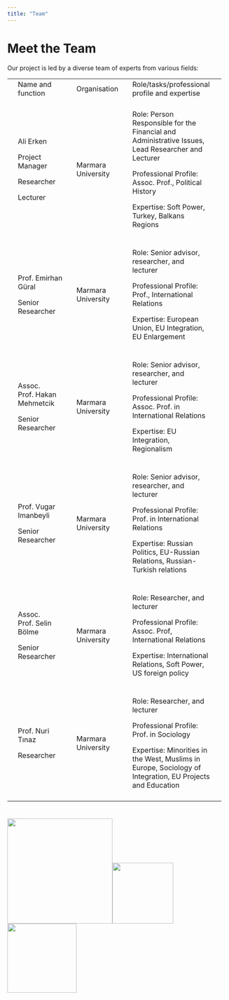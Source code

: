 ```yaml
---
title: "Team"
---
```


# Meet the Team

Our project is led by a diverse team of experts from various fields:

+---+------------------------------+---+--------------------+---+-----------------------------------------------------------------------------------------------------------+---+
|   | Name and function            |   | Organisation       |   | Role/tasks/professional profile and expertise                                                             |   |
+---+------------------------------+---+--------------------+---+-----------------------------------------------------------------------------------------------------------+---+
|   |                              |   |                    |   |                                                                                                           |   |
+---+------------------------------+---+--------------------+---+-----------------------------------------------------------------------------------------------------------+---+
|   | Ali Erken                    |   | Marmara University |   | Role: Person Responsible for the Financial and Administrative Issues, Lead Researcher and Lecturer        |   |
|   |                              |   |                    |   |                                                                                                           |   |
|   | Project Manager              |   |                    |   | Professional Profile: Assoc. Prof., Political History                                                     |   |
|   |                              |   |                    |   |                                                                                                           |   |
|   | Researcher                   |   |                    |   | Expertise: Soft Power, Turkey, Balkans Regions                                                            |   |
|   |                              |   |                    |   |                                                                                                           |   |
|   | Lecturer                     |   |                    |   |                                                                                                           |   |
+---+------------------------------+---+--------------------+---+-----------------------------------------------------------------------------------------------------------+---+
|   |                              |   |                    |   |                                                                                                           |   |
+---+------------------------------+---+--------------------+---+-----------------------------------------------------------------------------------------------------------+---+
|   | Prof. Emirhan Güral          |   | Marmara University |   | Role: Senior advisor, researcher, and lecturer                                                            |   |
|   |                              |   |                    |   |                                                                                                           |   |
|   | Senior Researcher            |   |                    |   | Professional Profile: Prof., International Relations                                                      |   |
|   |                              |   |                    |   |                                                                                                           |   |
|   |                              |   |                    |   | Expertise: European Union, EU Integration, EU Enlargement                                                 |   |
+---+------------------------------+---+--------------------+---+-----------------------------------------------------------------------------------------------------------+---+
|   |                              |   |                    |   |                                                                                                           |   |
+---+------------------------------+---+--------------------+---+-----------------------------------------------------------------------------------------------------------+---+
|   | Assoc. Prof. Hakan Mehmetcik |   | Marmara University |   | Role: Senior advisor, researcher, and lecturer                                                            |   |
|   |                              |   |                    |   |                                                                                                           |   |
|   | Senior Researcher            |   |                    |   | Professional Profile: Assoc. Prof. in International Relations                                             |   |
|   |                              |   |                    |   |                                                                                                           |   |
|   |                              |   |                    |   | Expertise: EU Integration, Regionalism                                                                    |   |
+---+------------------------------+---+--------------------+---+-----------------------------------------------------------------------------------------------------------+---+
|   |                              |   |                    |   |                                                                                                           |   |
+---+------------------------------+---+--------------------+---+-----------------------------------------------------------------------------------------------------------+---+
|   | Prof. Vugar Imanbeyli        |   | Marmara University |   | Role: Senior advisor, researcher, and lecturer                                                            |   |
|   |                              |   |                    |   |                                                                                                           |   |
|   | Senior Researcher            |   |                    |   | Professional Profile: Prof. in International Relations                                                    |   |
|   |                              |   |                    |   |                                                                                                           |   |
|   |                              |   |                    |   | Expertise: Russian Politics, EU-Russian Relations, Russian-Turkish relations                              |   |
+---+------------------------------+---+--------------------+---+-----------------------------------------------------------------------------------------------------------+---+
|   |                              |   |                    |   |                                                                                                           |   |
+---+------------------------------+---+--------------------+---+-----------------------------------------------------------------------------------------------------------+---+
|   | Assoc. Prof. Selin Bölme     |   | Marmara University |   | Role: Researcher, and lecturer                                                                            |   |
|   |                              |   |                    |   |                                                                                                           |   |
|   | Senior Researcher            |   |                    |   | Professional Profile: Assoc. Prof, International Relations                                                |   |
|   |                              |   |                    |   |                                                                                                           |   |
|   |                              |   |                    |   | Expertise: International Relations, Soft Power, US foreign policy                                         |   |
+---+------------------------------+---+--------------------+---+-----------------------------------------------------------------------------------------------------------+---+
|   |                              |   |                    |   |                                                                                                           |   |
+---+------------------------------+---+--------------------+---+-----------------------------------------------------------------------------------------------------------+---+
|   | Prof. Nuri Tınaz             |   | Marmara University |   | Role: Researcher, and lecturer                                                                            |   |
|   |                              |   |                    |   |                                                                                                           |   |
|   | Researcher                   |   |                    |   | Professional Profile: Prof. in Sociology                                                                  |   |
|   |                              |   |                    |   |                                                                                                           |   |
|   |                              |   |                    |   | Expertise: Minorities in the West, Muslims in Europe, Sociology of Integration, EU Projects and Education |   |
+---+------------------------------+---+--------------------+---+-----------------------------------------------------------------------------------------------------------+---+
|   |                              |   |                    |   |                                                                                                           |   |
+---+------------------------------+---+--------------------+---+-----------------------------------------------------------------------------------------------------------+---+

# ![](clipboard-2104634892.png){width="240"}![](images/WhatsApp%20Image%202025-06-27%20at%206.17.36%20PM.png){width="139"}![](images/Y_Renkli_AçıkZemin_eng.png){width="158"}
